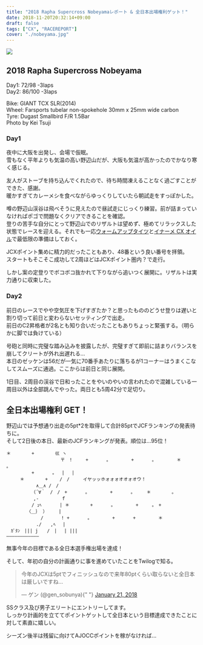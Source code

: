 ---
title: "2018 Rapha Supercross Nobeyamaレポート & 全日本出場権利ゲット！"
date: 2018-11-20T20:32:14+09:00
draft: false
tags: ["CX", "RACEREPORT"]
cover: "./nobeyama.jpg"
---

![ ](./nobeyama.jpg)

## 2018 Rapha Supercross Nobeyama

Day1: 72/98 -3laps  
Day2: 86/100 -3laps

Bike: GIANT TCX SLR(2014)  
Wheel: Farsports tubelar non-spokehole 30mm x 25mm wide carbon  
Tyre: Dugast Smallbird F/R 1.5Bar  
Photo by Kei Tsuji

### Day1

夜中に大阪を出発し、会場で仮眠。  
雪もなく平年よりも気温の高い野辺山だが、大阪も気温が高かったのでかなり寒く感じる。

友人がストーブを持ち込んでくれたので、待ち時間凍えることなく過ごすことができた、感謝。  
暖かすぎてカレーメシを食べながらゆっくりしていたら朝試走をすっぽかした。

噂の野辺山渓谷は飛べそうに見えたので昼試走にじっくり練習。前が詰まっていなければポゴで問題なくクリアできることを確認。  
登りの苦手な自分にとって野辺山でのリザルトは望めず、極めてリラックスした状態でレースを迎える。それでも一応[ウォームアップタイツ](https://rover.ebay.com/rover/1/711-53200-19255-0/1?ff3=4&toolid=11800&pub=5575336615&campid=5338191852&mpre=https%3A%2F%2Fwww.ebay.com%2Fitm%2F162244070914%3F_sp%3Dp2488211.m41214.l9765%26_trkparms%3Ditemid%253A162244070914)と[イナーメ CX オイル](https://amzn.to/2QSg0TY)で最低限の準備はしておく。

JCXポイント集めに精力的だったこともあり、48番という良い番号を拝領。  
スタートもそこそこ成功して2周ほどはJCXポイント圏内？で走行。

しかし案の定登りでボコボコ抜かれて下りながら追いつく展開に。リザルトは実力通りに収束した。

### Day2

前日のレースでやや空気圧を下げすぎたか？と思ったもののどうせ登りは遅いと割り切って前日と変わらないセッティングで出走。  
前日のC2昇格者が2名とも知り合いだったこともありちょっと緊張する。（明らかに脚では負けている）

号砲と同時に完璧な踏み込みを披露したが、完璧すぎて即前に詰まりバランスを崩してクリートが外れ出遅れる…  
本日のゼッケンは56だが一気に70番手あたりに落ちるが1コーナーはうまくこなしてスムーズに通過。ここからは前日と同じ展開。

1日目、2周目の渓谷で日和ったことをやいのやいの言われたので混雑している一周目以外は全部跳んでやった。両日とも5周42分で足切り。

## 全日本出場権利 GET！

野辺山では予想通り出走の5pt\*2を取得して合計85ptでJCFランキングの発表待ちに。  
そして2日後の本日、最新のJCFランキングが発表。順位は…95位！

```
＊　 　　　+　　 　　巛 ヽ
　　　　　　　　　　　　〒　!　　　+　　　　。　　　　　+　　　　。　　　　　＊　 　　　。
　 　　　　+　　　　。　 | 　|
　　　＊　 　　　+　　 /　/　　　イヤッッホォォォオオォオウ！
　　　　　　 ∧＿∧ /　/
　　　　　　（´∀｀　/　/　+　　　　。　　　　　+　　　　。　　　＊　 　　　。
　　　　　　,-　　　　　ｆ
　　　　　 / ｭﾍ　　　　| ＊　 　　　+　　　　。　　　　　+　　　。　+
　　　　　〈＿｝ ）　　　|
　　　　　　　 /　　　　! +　　　　。　　　　　+　　　　+　　　　　＊
　　　　　　 ./　　,ﾍ　 |
　ｶﾞﾀﾝ　||| j　　/　|　 | |||
――――――――――――
```

無事今年の目標である全日本選手権出場を達成！

そして、年初の自分の計画通りに事を進めていたことをTwilogで知る。

<blockquote class="twitter-tweet">
  <p lang="ja" dir="ltr">
    今年のJCXは5ptでフィニッシュなので来年80ptくらい取らないと全日本は厳しいですね…
  </p>
  &mdash; ゲン (@gen_sobunya){" "}
  <a href="https://twitter.com/gen_sobunya/status/955040608325808129?ref_src=twsrc%5Etfw">
    January 21, 2018
  </a>
</blockquote>

SSクラス及び男子エリートにエントリーしてます。  
しっかり計画的を立ててポイントゲットして全日本という目標達成できたことに対して素直に嬉しい。

シーズン後半は残留に向けてAJOCCポイントを稼がなければ…

<LinkBox isAmazonLink url="https://www.amazon.co.jp/dp/B019FM9MQ6/" />
